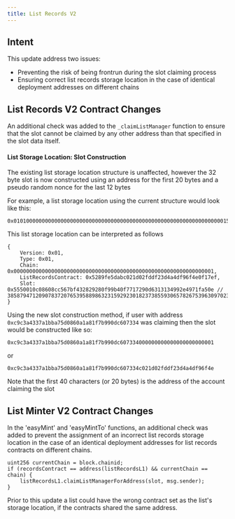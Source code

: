 ```yaml
---
title: List Records V2 
---
```


## Intent
This update address two issues:
- Preventing the risk of being frontrun during the slot claiming process 
- Ensuring correct list records storage location in the case of identical deployment addresses on different chains

## List Records V2 Contract Changes
An additional check was added to the `_claimListManager` function to ensure that 
the slot cannot be claimed by any other address than that specified in the slot 
data itself.

#### List Storage Location: Slot Construction
The existing list storage location structure is unaffected, however the 32 byte 
slot is now constructed using an address for the first 20 bytes and a pseudo 
random nonce for the last 12 bytes

For example, a list storage location using the current structure would look like 
this:
```solidity
0x010100000000000000000000000000000000000000000000000000000000000000015289fe5dabc021d02fddf23d4a4df96f4e0f17ef5550010c08608cc567bf432829280f99b40f7717290d6313134992e4971fa50e
```
This list storage location can be interpreted as follows
```solidity
{
    Version: 0x01,
    Type: 0x01,  
    Chain: 0x0000000000000000000000000000000000000000000000000000000000000001,
    ListRecordsContract: 0x5289fe5dabc021d02fddf23d4a4df96f4e0f17ef,
    Slot: 0x5550010c08608cc567bf432829280f99b40f7717290d6313134992e4971fa50e // 38587947120907837207653958898632315929230182373855930657826753963097023554830
}
```

Using the new slot construction method, if user with address 
`0xc9c3a4337a1bba75d0860a1a81f7b990dc607334` was claiming then the slot would be 
constructed like so:
```solidity
0xc9c3a4337a1bba75d0860a1a81f7b990dc607334000000000000000000000001
```
or 
```solidity
0xc9c3a4337a1bba75d0860a1a81f7b990dc607334c021d02fddf23d4a4df96f4e
```
Note that the first 40 characters (or 20 bytes) is the address of the account 
claiming the slot

## List Minter V2 Contract Changes
In the 'easyMint' and 'easyMintTo' functions, an additional check was added to 
prevent the assignment of an incorrect list records storage location in the case 
of an identical deployment addresses for list records contracts on different 
chains.

```solidity
uint256 currentChain = block.chainid;
if (recordsContract == address(listRecordsL1) && currentChain == chain) {
    listRecordsL1.claimListManagerForAddress(slot, msg.sender);
}
```
Prior to this update a list could have the wrong contract set as the list's 
storage location, if the contracts shared the same address.
